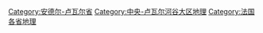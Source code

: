 [[Category:安德尔-卢瓦尔省|Category:安德尔-卢瓦尔省]]
[[Category:中央-卢瓦尔河谷大区地理|Category:中央-卢瓦尔河谷大区地理]]
[[Category:法国各省地理|Category:法国各省地理]]